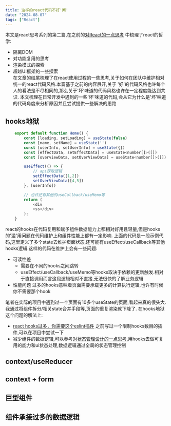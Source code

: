 ```yaml
---
title: 这样的react代码不好'闻'
date: "2024-08-07"
tags: ["React"]
---
```


本文是react思考系列的第二篇,在之前的[对React的一点思考](https://icantunderstand.github.io/blogNew/blog/react/thinkingInReact)
中梳理了react的哲学:
* 隔离DOM
* 对功能复用的思考
* 渲染模式的探索
* 超越UI框架的一些探索  
在文章的结尾梳理了在react使用过程的一些思考,关于如何在团队中维护相对统一的react代码风格.本篇基于之前的内容展开,关于
'好'的代码风格也许每个人的看法是不尽相同的,那么关于'坏'味道的代码风格也许在一定程度能达到共识.
本文梳理在日常开发中遇到的一些'坏'味道的代码,会从它为什么是'坏'味道的代码角度来分析原因并且尝试提供一些解决的思路

## hooks地狱
```javascript
    export default function Home() {
        const [loading, setLoading] = useState(false)
        const [name, setName] = useState('')
        const [userInfo, setUserInfo] = useState({})
        const [effectData, setEffectData] = useState<number[]>([])
        const [overviewData, setOverViewData] = useState<number[]>([])

        useEffect(() => {
            // api获取逻辑
            setEffectData([1,2])
            setOverViewData([4,5])
        }, [userInfo])

        // 也许还有其他的useCallback/useMemo等
        return (
            <div
            >ss</div>
        );
    }
```

react的hooks在代码复用和赋予组件数据能力上都相对好用且轻量,但是hooks的'滥'用问题在代码维护上和组件性能上都有一定影响.
上面的代码是一段示例代码,这里定义了多个state去维护页面状态,还可能有useEffect/useCallback等其他hooks逻辑.这样的代码在维护上会有一些问题:
* 可读性差 
    * 需要在不同的hooks之间跳转
    * useEffect/useCallback/useMemo等hooks取决于依赖的更新触发.相对于直接调用而言这段逻辑相对不直接,无法很快的了解业务逻辑
* 性能问题 过多的hooks意味着页面需要承载更多的计算执行逻辑,也许有时候你不需要那个hook  

笔者在实际的项目中遇到过一个页面有10多个useState的页面,看起来真的很头大.我通过将组件拆分/相关state合并手段等,页面的重复渲染就下降了.
在hooks地狱这个问题的解法上:
* [react hooks过多，你需要这个eslint插件](https://icantunderstand.github.io/blogNew/blog/frontEndTool/eslitPlugin) 之前写过一个限制hooks数目的插件,可以在项目中尝试一下
* 减少组件的数据逻辑,可以参考[对状态管理设计的一点思考](https://icantunderstand.github.io/blogNew/blog/react/store),用hooks去做可复用的能力和ui状态处理,数据逻辑通过全局的状态管理控制


## context/useReducer 


## context + form


## 巨型组件

## 组件承接过多的数据逻辑


